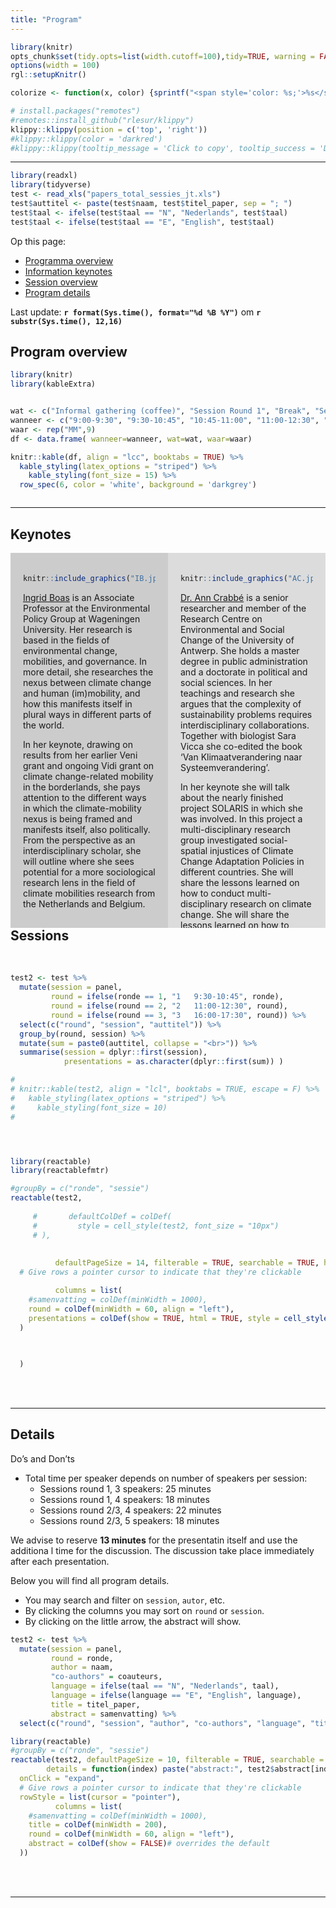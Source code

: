 ```yaml
---
title: "Program"
---  
```



  
```r
library(knitr)
opts_chunk$set(tidy.opts=list(width.cutoff=100),tidy=TRUE, warning = FALSE, message = FALSE,comment = "#>", cache=TRUE, class.source=c("test"), class.output=c("test2"), cache.lazy = FALSE)
options(width = 100) 
rgl::setupKnitr()

colorize <- function(x, color) {sprintf("<span style='color: %s;'>%s</span>", color, x) }

```

```r
# install.packages("remotes")
#remotes::install_github("rlesur/klippy")
klippy::klippy(position = c('top', 'right'))
#klippy::klippy(color = 'darkred')
#klippy::klippy(tooltip_message = 'Click to copy', tooltip_success = 'Done')
```

<!-- U kunt het programma hier downloaden als pdf [dvds2024.pdf]().   -->

----  

```r
library(readxl)
library(tidyverse)
test <- read_xls("papers_total_sessies_jt.xls")
test$auttitel <- paste(test$naam, test$titel_paper, sep = "; ")
test$taal <- ifelse(test$taal == "N", "Nederlands", test$taal)
test$taal <- ifelse(test$taal == "E", "English", test$taal)
```


Op this page:  

- [Programma overview](#overview)
- [Information keynotes](#keynotes)  
- [Session overview](#sessions)  
- [Program details](#details) 

Last update: **`r format(Sys.time(), format="%d %B %Y")`** om **`r substr(Sys.time(), 12,16)`**


## Program overview {#overview}


```r
library(knitr)
library(kableExtra)


wat <- c("Informal gathering (coffee)", "Session Round 1", "Break", "Session Round 2", "Lunch break", "Plenary Session (keynote)", "Break"," Session Round 3", "Drinks")
wanneer <- c("9:00-9:30", "9:30-10:45", "10:45-11:00", "11:00-12:30", "12:30-13:45", "13:45-15:30", "15:30-16:00", "16:00-17:30", "17:30-18:30" )
waar <- rep("MM",9)
df <- data.frame( wanneer=wanneer, wat=wat, waar=waar)

knitr::kable(df, align = "lcc", booktabs = TRUE) %>%
  kable_styling(latex_options = "striped") %>% 
    kable_styling(font_size = 15) %>% 
  row_spec(6, color = 'white', background = 'darkgrey') 



```


--- 

## Keynotes  {#keynotes}
 
 
<!---
<div style="background-color: blue; width: 100%; height: 650px;">  --->

<div style="background-color: #CCCCCC; width: 50%; height: 600px; float:left; margin: auto; padding: 20px; box-sizing: border-box; overflow-y: auto;">  

```r
knitr::include_graphics("IB.jpg")
``` 

[Ingrid Boas]( https://www.wur.nl/en/persons/ingrid-boas.htm) is an Associate Professor at the Environmental Policy Group at Wageningen University. Her research is based in the fields of environmental change, mobilities, and governance. In more detail, she researches the nexus between climate change and human (im)mobility, and how this manifests itself in plural ways in different parts of the world.  

In her keynote, drawing on results from her earlier Veni grant and ongoing Vidi grant on climate change-related mobility in the borderlands, she pays attention to the different ways in which the climate-mobility nexus is being framed and manifests itself, also politically. From the perspective as an interdisciplinary scholar, she will outline where she sees potential for a more sociological research lens in the field of climate mobilities research from the Netherlands and Belgium. 

 

</div>  
  
<div style="background-color: #DCDCDC; width: 50%; height: 600px; float:left; margin: auto; padding: 20px; box-sizing: border-box; overflow-y: auto;"> 


```r
knitr::include_graphics("AC.jpeg")
``` 

[Dr. Ann Crabbé](https://www.uantwerpen.be/en/staff/ann-crabbe/) is a senior researcher and member of the Research Centre on Environmental and Social Change of the University of Antwerp. She holds a master degree in public administration and a doctorate in political and social sciences. In her teachings and research she argues that the complexity of sustainability problems requires interdisciplinary collaborations. Together with biologist Sara Vicca she co-edited the book ‘Van Klimaatverandering naar Systeemverandering’.  

In her keynote she will talk about the nearly finished project SOLARIS in which she was involved. In this project a multi-disciplinary research group investigated social-spatial injustices of Climate Change Adaptation Policies in different countries. She will share the lessons learned on how to conduct multi-disciplinary research on climate change. She will share the lessons learned on how to conduct (and get funding for) multi-disciplinary research on climate change and the role sociologist can and need to play. 



</div>  

<br> <br>
<br> <br>

---  


## Sessions {#sessions}

<br>  


```r
test2 <- test %>%
  mutate(session = panel, 
         round = ifelse(ronde == 1, "1   9:30-10:45", ronde), 
         round = ifelse(round == 2, "2   11:00-12:30", round),
         round = ifelse(round == 3, "3   16:00-17:30", round)) %>%
  select(c("round", "session", "auttitel")) %>%
  group_by(round, session) %>%
  mutate(sum = paste0(auttitel, collapse = "<br>")) %>%
  summarise(session = dplyr::first(session), 
            presentations = as.character(dplyr::first(sum)) )

# 
# knitr::kable(test2, align = "lcl", booktabs = TRUE, escape = F) %>%
#   kable_styling(latex_options = "striped") %>% 
#     kable_styling(font_size = 10)  
# 




library(reactable)
library(reactablefmtr)

#groupBy = c("ronde", "sessie")
reactable(test2, 
          
     #       defaultColDef = colDef(
     #         style = cell_style(test2, font_size = "10px")
     # ),
          
          
          defaultPageSize = 14, filterable = TRUE, searchable = TRUE, highlight = TRUE, showPageSizeOptions = TRUE, pageSizeOptions = c(4, 14, 28, 50), showPagination = TRUE,
  # Give rows a pointer cursor to indicate that they're clickable

          columns = list(
    #samenvatting = colDef(minWidth = 1000),
    round = colDef(minWidth = 60, align = "left"),
    presentations = colDef(show = TRUE, html = TRUE, style = cell_style(test2, font_size = "10px") )# overrides the default
  )

  
  
  )


```

<br> 
<br> 

---  

## Details {#details}

Do's and Don'ts

- Total time per speaker depends on number of speakers per session: 
    - Sessions round 1, 3 speakers: 25 minutes  
    - Sessions round 1, 4 speakers: 18 minutes  
    - Sessions round 2/3, 4 speakers: 22 minutes   
    - Sessions round 2/3, 5 speakers: 18 minutes    
    
We advise to reserve **13 minutes** for the presentatin itself and use the additiona l time for the discussion. The discussion take place immediately after each presentation. 

Below you will find all program details.  

- You may search and filter on `session`, `autor`, etc. 
- By clicking the columns you may sort on `round` or `session`.  
- By clicking on the little arrow, the abstract will show. 

```r
test2 <- test %>% 
  mutate(session = panel,
         round = ronde,
         author = naam,
         "co-authors" = coauteurs,
         language = ifelse(taal == "N", "Nederlands", taal),
         language = ifelse(language == "E", "English", language),
         title = titel_paper, 
         abstract = samenvatting) %>%
  select(c("round", "session", "author", "co-authors", "language", "title", "abstract"))

library(reactable)
#groupBy = c("ronde", "sessie")
reactable(test2, defaultPageSize = 10, filterable = TRUE, searchable = TRUE, highlight = TRUE, showPageSizeOptions = TRUE, pageSizeOptions = c(4, 10, 50, 100, 200), showPagination = TRUE,
        details = function(index) paste("abstract:", test2$abstract[index]),
  onClick = "expand",
  # Give rows a pointer cursor to indicate that they're clickable
  rowStyle = list(cursor = "pointer"),
          columns = list(
    #samenvatting = colDef(minWidth = 1000),
    title = colDef(minWidth = 200), 
    round = colDef(minWidth = 60, align = "left"),
    abstract = colDef(show = FALSE)# overrides the default
  ))
```

<br> <br>

--- 






